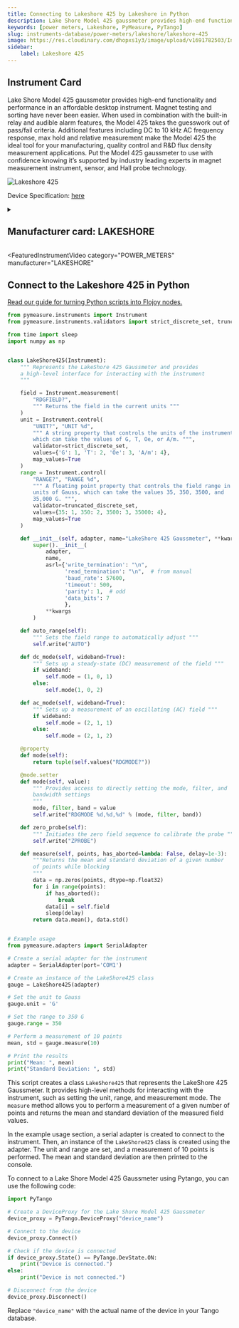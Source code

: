```yaml
---
title: Connecting to Lakeshore 425 by Lakeshore in Python
description: Lake Shore Model 425 gaussmeter provides high-end functionality and performance in an affordable desktop instrument. Magnet testing and sorting have never been easier. When used in combination with the built-in relay and audible alarm features, the Model 425 takes the guesswork out of pass/fail criteria. Additional features including DC to 10 kHz AC frequency response, max hold and relative measurement make the Model 425 the ideal tool for your manufacturing, quality control and R&D flux density measurement applications. Put the Model 425 gaussmeter to use with confidence knowing it’s supported by industry leading experts in magnet measurement instrument, sensor, and Hall probe technology.
keywords: [power meters, Lakeshore, PyMeasure, PyTango] 
slug: instruments-database/power-meters/lakeshore/lakeshore-425 
image: https://res.cloudinary.com/dhopxs1y3/image/upload/v1691782503/Instruments/Power%20Meters/Lakeshore-425/Lakeshore-425.png
sidebar:
    label: Lakeshore 425 
---
```



## Instrument Card

Lake Shore Model 425 gaussmeter provides high-end functionality and performance in an affordable desktop instrument. Magnet testing and sorting have never been easier. When used in combination with the built-in relay and audible alarm features, the Model 425 takes the guesswork out of pass/fail criteria. Additional features including DC to 10 kHz AC frequency response, max hold and relative measurement make the Model 425 the ideal tool for your manufacturing, quality control and R&D flux density measurement applications. Put the Model 425 gaussmeter to use with confidence knowing it’s supported by industry leading experts in magnet measurement instrument, sensor, and Hall probe technology.

![Lakeshore 425](https://res.cloudinary.com/dhopxs1y3/image/upload/v1691782503/Instruments/Power%20Meters/Lakeshore-425/Lakeshore-425.png)

Device Specification: [here](https://www.lakeshore.com/docs/default-source/product-downloads/catalog/425.pdf?sfvrsn=1581d8be_6)

<details style={{ marginTop: "15px"}}>
<summary><h2 style={{display:'inline'}}>Manufacturer card: LAKESHORE</h2></summary>

![LAKESHORE](https://res.cloudinary.com/dhopxs1y3/image/upload/v1692813206/Instruments/Vendor%20Logos/Lakeshore_Cryotronics.png)

Supporting advanced scientific research, Lake Shore is a leading global innovator in measurement and control solutions.

- Headquarters: Westerville, Ohio, USA
- Yearly Revenue (millions, USD): 21.4
- Vendor Website: [here](https://www.lakeshore.com/home)

</details>


<FeaturedInstrumentVideo
  category="POWER_METERS"
  manufacturer="LAKESHORE"
></FeaturedInstrumentVideo>

## Connect to the Lakeshore 425 in Python

[Read our guide for turning Python scripts into Flojoy nodes.](https://docs.flojoy.ai/contribution/blocks/custom-flojoy-block/)


<Tabs>

<TabItem value="Flojoy" label="Flojoy" className="flojoy-instrument-tabs">

<NodeCardCollection category='POWER_METERS' manufacturer='LAKESHORE'></NodeCardCollection>

</TabItem>
<TabItem value="PyMeasure" label="PyMeasure">


```python
from pymeasure.instruments import Instrument
from pymeasure.instruments.validators import strict_discrete_set, truncated_discrete_set

from time import sleep
import numpy as np


class LakeShore425(Instrument):
    """ Represents the LakeShore 425 Gaussmeter and provides
    a high-level interface for interacting with the instrument
    """

    field = Instrument.measurement(
        "RDGFIELD?",
        """ Returns the field in the current units """
    )
    unit = Instrument.control(
        "UNIT?", "UNIT %d",
        """ A string property that controls the units of the instrument,
        which can take the values of G, T, Oe, or A/m. """,
        validator=strict_discrete_set,
        values={'G': 1, 'T': 2, 'Oe': 3, 'A/m': 4},
        map_values=True
    )
    range = Instrument.control(
        "RANGE?", "RANGE %d",
        """ A floating point property that controls the field range in
        units of Gauss, which can take the values 35, 350, 3500, and
        35,000 G. """,
        validator=truncated_discrete_set,
        values={35: 1, 350: 2, 3500: 3, 35000: 4},
        map_values=True
    )

    def __init__(self, adapter, name="LakeShore 425 Gaussmeter", **kwargs):
        super().__init__(
            adapter,
            name,
            asrl={'write_termination': "\n",
                  'read_termination': "\n",  # from manual
                  'baud_rate': 57600,
                  'timeout': 500,
                  'parity': 1,  # odd
                  'data_bits': 7
                  },
            **kwargs
        )

    def auto_range(self):
        """ Sets the field range to automatically adjust """
        self.write("AUTO")

    def dc_mode(self, wideband=True):
        """ Sets up a steady-state (DC) measurement of the field """
        if wideband:
            self.mode = (1, 0, 1)
        else:
            self.mode(1, 0, 2)

    def ac_mode(self, wideband=True):
        """ Sets up a measurement of an oscillating (AC) field """
        if wideband:
            self.mode = (2, 1, 1)
        else:
            self.mode = (2, 1, 2)

    @property
    def mode(self):
        return tuple(self.values("RDGMODE?"))

    @mode.setter
    def mode(self, value):
        """ Provides access to directly setting the mode, filter, and
        bandwidth settings
        """
        mode, filter, band = value
        self.write("RDGMODE %d,%d,%d" % (mode, filter, band))

    def zero_probe(self):
        """ Initiates the zero field sequence to calibrate the probe """
        self.write("ZPROBE")

    def measure(self, points, has_aborted=lambda: False, delay=1e-3):
        """Returns the mean and standard deviation of a given number
        of points while blocking
        """
        data = np.zeros(points, dtype=np.float32)
        for i in range(points):
            if has_aborted():
                break
            data[i] = self.field
            sleep(delay)
        return data.mean(), data.std()


# Example usage
from pymeasure.adapters import SerialAdapter

# Create a serial adapter for the instrument
adapter = SerialAdapter(port='COM1')

# Create an instance of the LakeShore425 class
gauge = LakeShore425(adapter)

# Set the unit to Gauss
gauge.unit = 'G'

# Set the range to 350 G
gauge.range = 350

# Perform a measurement of 10 points
mean, std = gauge.measure(10)

# Print the results
print("Mean: ", mean)
print("Standard Deviation: ", std)
```

This script creates a class `LakeShore425` that represents the LakeShore 425 Gaussmeter. It provides high-level methods for interacting with the instrument, such as setting the unit, range, and measurement mode. The `measure` method allows you to perform a measurement of a given number of points and returns the mean and standard deviation of the measured field values.

In the example usage section, a serial adapter is created to connect to the instrument. Then, an instance of the `LakeShore425` class is created using the adapter. The unit and range are set, and a measurement of 10 points is performed. The mean and standard deviation are then printed to the console.

</TabItem>
<TabItem value="PyTango" label="PyTango">

To connect to a Lake Shore Model 425 Gaussmeter using Pytango, you can use the following code:

```python
import PyTango

# Create a DeviceProxy for the Lake Shore Model 425 Gaussmeter
device_proxy = PyTango.DeviceProxy("device_name")

# Connect to the device
device_proxy.Connect()

# Check if the device is connected
if device_proxy.State() == PyTango.DevState.ON:
    print("Device is connected.")
else:
    print("Device is not connected.")

# Disconnect from the device
device_proxy.Disconnect()
```

Replace `"device_name"` with the actual name of the device in your Tango database.

</TabItem>
</Tabs>